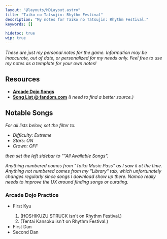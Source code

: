 ```yaml
---
layout: "@layouts/MDLayout.astro"
title: "Taiko no Tatsujin: Rhythm Festival"
description: "My notes for Taiko no Tatsujin: Rhythm Festival."
keywords: []

hidetoc: true
wip: true
---
```




*These are just my personal notes for the game. Information may be inaccurate, out of date, or personalized for my needs only. Feel free to use my notes as a template for your own notes!*

## Resources

- [**Arcade Dojo Songs**](https://wikiwiki.jp/taiko-fumen/%E6%AE%B5%E4%BD%8D%E9%81%93%E5%A0%B4)
- [**Song List @ fandom.com**](https://taiko.fandom.com/wiki/Taiko_no_Tatsujin:_Rhythm_Festival) *(I need to find a better source.)*


## Notable Songs

*For all lists below, set the filter to:*

- *Difficulty: Extreme*
- *Stars: ON*
- *Crown: OFF*

*then set the left sidebar to ""All Available Songs".*

*Anything numbered comes from "Taiko Music Pass" as I saw it at the time. Anything not numbered comes from my "Library" tab, which unfortunately changes regularly since songs I download show up there. Namco really needs to improve the UX around finding songs or curating.*

### Arcade Dojo Practice

<p><ul>
    <li>First Kyu</li>
    <ol>
        <li>(HOSHIKUZU STRUCK isn't on Rhythm Festival.)</li>
        <Song
            name={["We Are!"]}
            artist={[]}
            notes={"From \" One Piece \""}
            cat="Anime"
            dif={4} stars={6}
            list="Taiko Music Pass"
            num={[91, 755]}
        />
        <li>(Tentai Kansoku isn't on Rhythm Festival.)</li>
    </ol>
    <li>First Dan</li>
    <li>Second Dan</li>
    <ol>
        <Song
            name={["Highschool love!"]}
            artist={[]}
            notes={"From \" TEKKEN TAG TOURNAMENT 2 Wii U EDITION \""}
            cat="Variety"
            dif={4} stars={7}
            list="Taiko Music Pass"
            num={[276, 756]}
        />
        <Song
            name={["KOKUSHIN CHRONICLE"]}
            artist={[]}
            notes=""
            cat="NAMCO Original"
            dif={4} stars={7}
            list="Library"
            num={[29, 79]}
        />
        <Song
            name={["NINJA WA SAIKOU"]}
            artist={[]}
            notes=""
            cat="NAMCO Original"
            dif={4} stars={7}
            list="Taiko Music Pass"
            num={[309, 755]}
        />
    </ol>
</ul></p>

